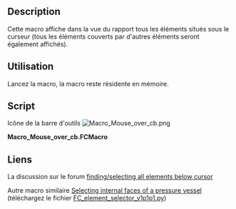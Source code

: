 <languages/>

{{Macro/fr
|Name=Macro Mouse over cb
|Name/fr=Macro Mouse over cb
|Icon=Macro_Mouse_over_cb.png
|Description=Cette macro affiche tous les éléments situés sous le curseur (tous les éléments couverts par d'autres éléments seront également affichés).
|Author=Chris_G
|Version=00.00
|Date=2016-12-13
|FCVersion=Toutes
|Download=[https://wiki.freecad.org/images/5/55/Macro_Mouse_over_cb.png Icône de la barre d'outils]
|SeeAlso=[[Macro_FC_element_selector/fr|Macro FC element selector]]
}}

==Description==

Cette macro affiche dans la vue du rapport tous les éléments situés sous le curseur (tous les éléments couverts par d'autres éléments seront également affichés).

<span id="Usage"></span>
==Utilisation==

Lancez la macro, la macro reste résidente en mémoire.

==Script==

Icône de la barre d'outils [[Image:Macro_Mouse_over_cb.png ]]

'''Macro_Mouse_over_cb.FCMacro'''

{{MacroCode|code=
from pivy import coin
import FreeCADGui

def mouse_over_cb( event_callback):
    event = event_callback.getEvent()
    pos = event.getPosition().getValue()
    listObjects = FreeCADGui.ActiveDocument.ActiveView.getObjectsInfo((int(pos[0]),int(pos[1])))
    obj = []
    if listObjects:
        FreeCAD.Console.PrintMessage("\n *** Objects under mouse pointer ***")
        for o in listObjects:
            label = str(o["Object"])
            if not label in obj:
                obj.append(label)
        FreeCAD.Console.PrintMessage("\n"+str(obj))


view = FreeCADGui.ActiveDocument.ActiveView

mouse_over = view.addEventCallbackPivy( coin.SoLocation2Event.getClassTypeId(), mouse_over_cb )

# to remove Callback :
#view.removeEventCallbackPivy( coin.SoLocation2Event.getClassTypeId(), mouse_over_cb)

}}

<span id="Links"></span>
==Liens==

<div class="mw-translate-fuzzy">
La discussion sur le forum [https://forum.freecadweb.org/viewtopic.php?f=10&t=19072 finding/selecting all elements below cursor]
</div>

<div class="mw-translate-fuzzy">
Autre macro similaire [https://forum.freecadweb.org/viewtopic.php?f=18&t=12381&p=151950#p151950 Selecting internal faces of a pressure vessel] (téléchargez le fichier [https://forum.freecadweb.org/download/file.php?id=31041 FC_element_selector_v1p1p1.py])
</div>